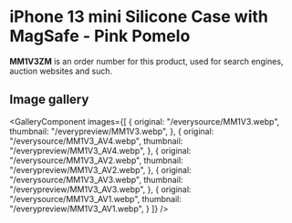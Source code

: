 
# iPhone 13 mini Silicone Case with MagSafe - Pink Pomelo

<Callout type='info' emoji='👉🏻'>**MM1V3ZM** is an order number for this product, used for search engines, auction websites and such.</Callout>

## Image gallery

<GalleryComponent
    images={[
      {
        original: "/everysource/MM1V3.webp",
        thumbnail: "/everypreview/MM1V3.webp",
      },
      {
        original: "/everysource/MM1V3_AV4.webp",
        thumbnail: "/everypreview/MM1V3_AV4.webp",
      },
      {
        original: "/everysource/MM1V3_AV2.webp",
        thumbnail: "/everypreview/MM1V3_AV2.webp",
      },
      {
        original: "/everysource/MM1V3_AV3.webp",
        thumbnail: "/everypreview/MM1V3_AV3.webp",
      },
      {
        original: "/everysource/MM1V3_AV1.webp",
        thumbnail: "/everypreview/MM1V3_AV1.webp",
      }
    ]}
  />
